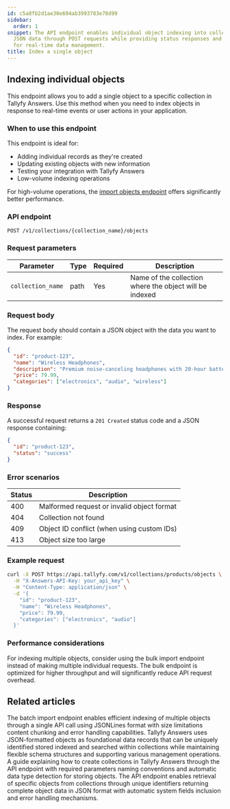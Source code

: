 ```yaml
---
id: c5a8fb2d1ae30e694ab3993783e78d99
sidebar:
  order: 1
snippet: The API endpoint enables individual object indexing into collections by accepting
  JSON data through POST requests while providing status responses and error handling
  for real-time data management.
title: Index a single object
---
```


## Indexing individual objects

This endpoint allows you to add a single object to a specific collection in Tallyfy Answers. Use this method when you need to index objects in response to real-time events or user actions in your application.

### When to use this endpoint

This endpoint is ideal for:
- Adding individual records as they're created
- Updating existing objects with new information
- Testing your integration with Tallyfy Answers
- Low-volume indexing operations

For high-volume operations, the [import objects endpoint](/products/answers/objects/index-multiple-objects/) offers significantly better performance.

### API endpoint

```
POST /v1/collections/{collection_name}/objects
```

### Request parameters

| Parameter | Type | Required | Description |
|-----------|------|----------|-------------|
| `collection_name` | path | Yes | Name of the collection where the object will be indexed |

### Request body

The request body should contain a JSON object with the data you want to index. For example:

```json
{
  "id": "product-123",
  "name": "Wireless Headphones",
  "description": "Premium noise-canceling headphones with 20-hour battery life",
  "price": 79.99,
  "categories": ["electronics", "audio", "wireless"]
}
```

### Response

A successful request returns a `201 Created` status code and a JSON response containing:

```json
{
  "id": "product-123",
  "status": "success"
}
```

### Error scenarios

| Status | Description |
|--------|-------------|
| 400 | Malformed request or invalid object format |
| 404 | Collection not found |
| 409 | Object ID conflict (when using custom IDs) |
| 413 | Object size too large |

### Example request

```bash
curl -X POST https://api.tallyfy.com/v1/collections/products/objects \
  -H "X-Answers-API-Key: your_api_key" \
  -H "Content-Type: application/json" \
  -d '{
    "id": "product-123",
    "name": "Wireless Headphones",
    "price": 79.99,
    "categories": ["electronics", "audio"]
  }'
```

### Performance considerations

For indexing multiple objects, consider using the bulk import endpoint instead of making multiple individual requests. The bulk endpoint is optimized for higher throughput and will significantly reduce API request overhead.


<PageTree />


## Related articles
<CardGrid>
<LinkTitleCard header="<b>Objects > Index multiple objects</b>" href="/products/answers/objects/index-multiple-objects/" > The batch import endpoint enables efficient indexing of multiple objects through a single API call using JSONLines format with size limitations content chunking and error handling capabilities. </LinkTitleCard>
<LinkTitleCard header="<b>Answers > Objects</b>" href="/products/answers/objects/" > Tallyfy Answers uses JSON-formatted objects as foundational data records that can be uniquely identified stored indexed and searched within collections while maintaining flexible schema structures and supporting various management operations. </LinkTitleCard>
<LinkTitleCard header="<b>Collections > Create a collection</b>" href="/products/answers/collections/create-collection/" > A guide explaining how to create collections in Tallyfy Answers through the API endpoint with required parameters naming conventions and automatic data type detection for storing objects. </LinkTitleCard>
<LinkTitleCard header="<b>Objects > Get an object</b>" href="/products/answers/objects/get-object/" > The API endpoint enables retrieval of specific objects from collections through unique identifiers returning complete object data in JSON format with automatic system fields inclusion and error handling mechanisms. </LinkTitleCard>
</CardGrid>